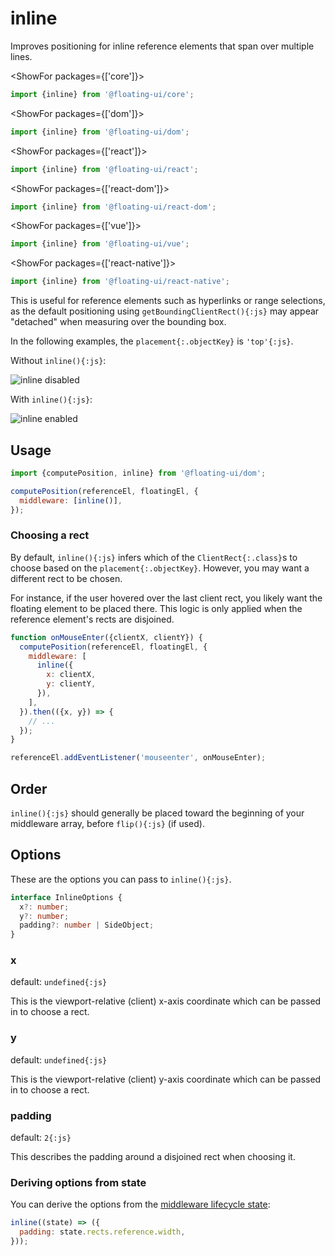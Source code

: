 <PageCard>

# inline

Improves positioning for inline reference elements that span over
multiple lines.

<MiddlewareContainer>
  <MiddlewareBadge type="Placement Modifier" />
</MiddlewareContainer>

<ShowFor packages={['core']}>

```js
import {inline} from '@floating-ui/core';
```

</ShowFor>

<ShowFor packages={['dom']}>

```js
import {inline} from '@floating-ui/dom';
```

</ShowFor>

<ShowFor packages={['react']}>

```js
import {inline} from '@floating-ui/react';
```

</ShowFor>

<ShowFor packages={['react-dom']}>

```js
import {inline} from '@floating-ui/react-dom';
```

</ShowFor>

<ShowFor packages={['vue']}>

```js
import {inline} from '@floating-ui/vue';
```

</ShowFor>

<ShowFor packages={['react-native']}>

```js
import {inline} from '@floating-ui/react-native';
```

</ShowFor>

This is useful for reference elements such as hyperlinks or range
selections, as the default positioning using
`getBoundingClientRect(){:js}` may appear "detached" when
measuring over the bounding box.

</PageCard>

In the following examples, the `placement{:.objectKey}` is
`'top'{:js}`.

Without `inline(){:js}`:

<img
  width={692}
  height={256}
  alt="inline disabled"
  src="/inline-disabled.png"
  className="rounded-lg shadow"
  draggable={false}
/>

With `inline(){:js}`:

<img
  width={692}
  height={256}
  alt="inline enabled"
  src="/inline-enabled.png"
  className="rounded-lg shadow"
  draggable={false}
/>

## Usage

```js
import {computePosition, inline} from '@floating-ui/dom';

computePosition(referenceEl, floatingEl, {
  middleware: [inline()],
});
```

### Choosing a rect

By default, `inline(){:js}` infers which of the
`ClientRect{:.class}`s to choose based on the
`placement{:.objectKey}`. However, you may want a different rect
to be chosen.

For instance, if the user hovered over the last client rect, you
likely want the floating element to be placed there. This logic
is only applied when the reference element's rects are disjoined.

```js
function onMouseEnter({clientX, clientY}) {
  computePosition(referenceEl, floatingEl, {
    middleware: [
      inline({
        x: clientX,
        y: clientY,
      }),
    ],
  }).then(({x, y}) => {
    // ...
  });
}

referenceEl.addEventListener('mouseenter', onMouseEnter);
```

## Order

`inline(){:js}` should generally be placed toward the beginning
of your middleware array, before `flip(){:js}` (if used).

## Options

These are the options you can pass to `inline(){:js}`.

```ts
interface InlineOptions {
  x?: number;
  y?: number;
  padding?: number | SideObject;
}
```

### x

default: `undefined{:js}`

This is the viewport-relative (client) x-axis coordinate which
can be passed in to choose a rect.

### y

default: `undefined{:js}`

This is the viewport-relative (client) y-axis coordinate which
can be passed in to choose a rect.

### padding

default: `2{:js}`

This describes the padding around a disjoined rect when choosing
it.

### Deriving options from state

You can derive the options from the
[middleware lifecycle state](/docs/middleware#middlewarestate):

```js
inline((state) => ({
  padding: state.rects.reference.width,
}));
```
